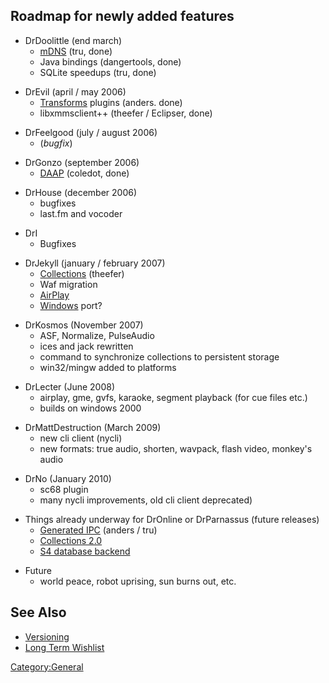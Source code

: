 == Roadmap for newly added features ==

* DrDoolittle (end march)
** [[mDNS]] (tru, done)
** Java bindings (dangertools, done)
** SQLite speedups (tru, done)

* DrEvil (april / may 2006)
** [[Transforms]] plugins (anders. done)
** libxmmsclient++ (theefer / Eclipser, done)

* DrFeelgood (july / august 2006)
** (''bugfix'')

* DrGonzo (september 2006)
** [[SoC:DAAP | DAAP]] (coledot, done)

* DrHouse (december 2006)
** bugfixes
** last.fm and vocoder

* DrI
** Bugfixes

* DrJekyll (january / february 2007)
** [[Collections]] (theefer)
** Waf migration
** [[SoC:AirTunes| AirPlay]]
** [[Windows]] port?

* DrKosmos (November 2007)
** ASF, Normalize, PulseAudio
** ices and jack rewritten
** command to synchronize collections to persistent storage
** win32/mingw added to platforms

* DrLecter (June 2008)
** airplay, gme, gvfs, karaoke, segment playback (for cue files etc.)
** builds on windows 2000

* DrMattDestruction (March 2009)
** new cli client (nycli)
** new formats: true audio, shorten, wavpack, flash video, monkey's audio

* DrNo (January 2010)
** sc68 plugin
** many nycli improvements, old cli client deprecated)

* Things already underway for DrOnline or DrParnassus (future releases)
** [[Generated IPC]] (anders / tru)
** [[Collections 2.0]]
** [[S4|S4 database backend]]

* Future
** world peace, robot uprising, sun burns out, etc.

== See Also ==
* [[Versioning]]
* [http://bugs.xmms2.xmms.se/view.php?id=520 Long Term Wishlist]

[[Category:General]]